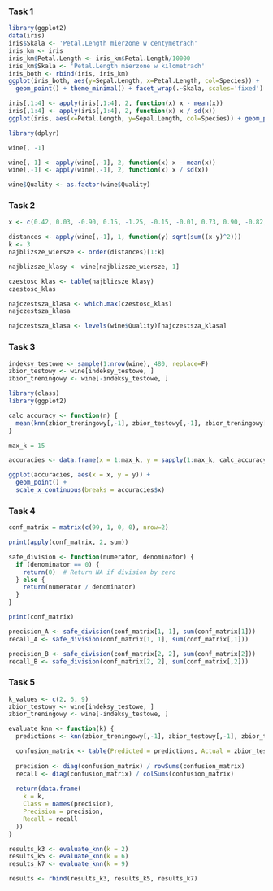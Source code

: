 ### Task 1

```r
library(ggplot2)
data(iris)
iris$Skala <- 'Petal.Length mierzone w centymetrach'
iris_km <- iris
iris_km$Petal.Length <- iris_km$Petal.Length/10000
iris_km$Skala <- 'Petal.Length mierzone w kilometrach'
iris_both <- rbind(iris, iris_km)
ggplot(iris_both, aes(y=Sepal.Length, x=Petal.Length, col=Species)) + 
  geom_point() + theme_minimal() + facet_wrap(.~Skala, scales='fixed')
```

```r
iris[,1:4] <- apply(iris[,1:4], 2, function(x) x - mean(x))  
iris[,1:4] <- apply(iris[,1:4], 2, function(x) x / sd(x))
ggplot(iris, aes(x=Petal.Length, y=Sepal.Length, col=Species)) + geom_point() + theme_minimal()
```

```r
library(dplyr)

wine[, -1]
```

```r

wine[,-1] <- apply(wine[,-1], 2, function(x) x - mean(x))
wine[,-1] <- apply(wine[,-1], 2, function(x) x / sd(x))

wine$Quality <- as.factor(wine$Quality)
```

### Task 2

```r
x <- c(0.42, 0.03, -0.90, 0.15, -1.25, -0.15, -0.01, 0.73, 0.90, -0.82, -0.69)

distances <- apply(wine[,-1], 1, function(y) sqrt(sum((x-y)^2)))
k <- 3
najblizsze_wiersze <- order(distances)[1:k]

najblizsze_klasy <- wine[najblizsze_wiersze, 1]

czestosc_klas <- table(najblizsze_klasy)
czestosc_klas
```

```r
najczestsza_klasa <- which.max(czestosc_klas)
najczestsza_klasa
```

```r
najczestsza_klasa <- levels(wine$Quality)[najczestsza_klasa]
```

### Task 3

```r
indeksy_testowe <- sample(1:nrow(wine), 480, replace=F)
zbior_testowy <- wine[indeksy_testowe, ]
zbior_treningowy <- wine[-indeksy_testowe, ]

library(class)
library(ggplot2)

calc_accuracy <- function(n) {
  mean(knn(zbior_treningowy[,-1], zbior_testowy[,-1], zbior_treningowy[,1], k=n)==zbior_testowy[,1])
}

max_k = 15

accuracies <- data.frame(x = 1:max_k, y = sapply(1:max_k, calc_accuracy))

ggplot(accuracies, aes(x = x, y = y)) +
  geom_point() +
  scale_x_continuous(breaks = accuracies$x)

```

### Task 4

```r
conf_matrix = matrix(c(99, 1, 0, 0), nrow=2)

print(apply(conf_matrix, 2, sum))

safe_division <- function(numerator, denominator) {
  if (denominator == 0) {
    return(0)  # Return NA if division by zero
  } else {
    return(numerator / denominator)
  }
}

print(conf_matrix)

precision_A <- safe_division(conf_matrix[1, 1], sum(conf_matrix[1]))
recall_A <- safe_division(conf_matrix[1, 1], sum(conf_matrix[,1]))

precision_B <- safe_division(conf_matrix[2, 2], sum(conf_matrix[2]))
recall_B <- safe_division(conf_matrix[2, 2], sum(conf_matrix[,2]))
```

### Task 5

```r
k_values <- c(2, 6, 9)
zbior_testowy <- wine[indeksy_testowe, ]
zbior_treningowy <- wine[-indeksy_testowe, ]

evaluate_knn <- function(k) {
  predictions <- knn(zbior_treningowy[,-1], zbior_testowy[,-1], zbior_treningowy[,1], k=n)

  confusion_matrix <- table(Predicted = predictions, Actual = zbior_testowy[,1])
  
  precision <- diag(confusion_matrix) / rowSums(confusion_matrix)
  recall <- diag(confusion_matrix) / colSums(confusion_matrix)
  
  return(data.frame(
    k = k,
    Class = names(precision),
    Precision = precision,
    Recall = recall
  ))
}

results_k3 <- evaluate_knn(k = 2)
results_k5 <- evaluate_knn(k = 6)
results_k7 <- evaluate_knn(k = 9)

results <- rbind(results_k3, results_k5, results_k7)


```
